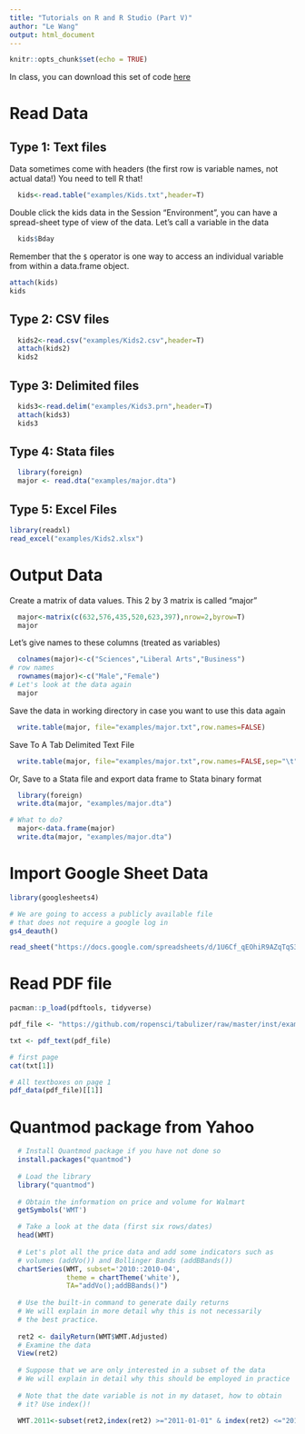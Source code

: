 ```yaml
---
title: "Tutorials on R and R Studio (Part V)"
author: "Le Wang"
output: html_document
---
```


```r
knitr::opts_chunk$set(echo = TRUE)
```

In class, you can download this set of code [here](intro-to-R_part5.R)

# Read Data

## Type 1: Text files

Data sometimes come with headers (the first row is variable names, not actual data!) You need to tell R that!
 
```r
  kids<-read.table("examples/Kids.txt",header=T)
```
  
Double click the kids data in the Session "Environment", you can have a spread-sheet type of view of the data. Let's call a variable in the data
  
```r
  kids$Bday
```
  

Remember that the `$` operator is one way to access an individual variable from within a data.frame object.

```r
attach(kids)
kids
```

  
## Type 2: CSV files
```r
  kids2<-read.csv("examples/Kids2.csv",header=T)
  attach(kids2)
  kids2
```

  
## Type 3: Delimited files  
```r
  kids3<-read.delim("examples/Kids3.prn",header=T)
  attach(kids3)
  kids3

```

  
  
## Type 4: Stata files

```r
  library(foreign)
  major <- read.dta("examples/major.dta")    
```
  
## Type 5: Excel Files

```r
library(readxl)
read_excel("examples/Kids2.xlsx")
```

  
# Output Data

Create a matrix of data values. This 2 by 3 matrix is called "major"  

```r
  major<-matrix(c(632,576,435,520,623,397),nrow=2,byrow=T)
  major
```
  
Let's give names to these columns (treated as variables)

```r
  colnames(major)<-c("Sciences","Liberal Arts","Business")
# row names
  rownames(major)<-c("Male","Female")
# Let's look at the data again
  major  
```


Save the data in working directory in case you want to use this data again
```r
  write.table(major, file="examples/major.txt",row.names=FALSE)

```

Save To A Tab Delimited Text File
```r
  write.table(major, file="examples/major.txt",row.names=FALSE,sep="\t")

```

Or, Save to a Stata file and export data frame to Stata binary format 

```r
  library(foreign)
  write.dta(major, "examples/major.dta") 

# What to do?
  major<-data.frame(major)
  write.dta(major, "examples/major.dta")

```

# Import Google Sheet Data

```r
library(googlesheets4)

# We are going to access a publicly available file
# that does not require a google log in
gs4_deauth()

read_sheet("https://docs.google.com/spreadsheets/d/1U6Cf_qEOhiR9AZqTqS3mbMF3zt2db48ZP5v3rkrAEJY/edit#gid=780868077")
```

# Read PDF file
```r
pacman::p_load(pdftools, tidyverse)

pdf_file <- "https://github.com/ropensci/tabulizer/raw/master/inst/examples/data.pdf"

txt <- pdf_text(pdf_file)

# first page
cat(txt[1])

# All textboxes on page 1
pdf_data(pdf_file)[[1]]
```


# Quantmod package from Yahoo

```r
  # Install Quantmod package if you have not done so
  install.packages("quantmod")
  
  # Load the library
  library("quantmod")
  
  # Obtain the information on price and volume for Walmart
  getSymbols('WMT')

  # Take a look at the data (first six rows/dates)
  head(WMT)
  
  # Let's plot all the price data and add some indicators such as
  # volumes (addVo()) and Bollinger Bands (addBBands())
  chartSeries(WMT, subset='2010::2010-04', 
              theme = chartTheme('white'),
              TA="addVo();addBBands()")    
  
  # Use the built-in command to generate daily returns
  # We will explain in more detail why this is not necessarily
  # the best practice. 
  
  ret2 <- dailyReturn(WMT$WMT.Adjusted)
  # Examine the data
  View(ret2)
  
  # Suppose that we are only interested in a subset of the data
  # We will explain in detail why this should be employed in practice
  
  # Note that the date variable is not in my dataset, how to obtain
  # it? Use index()!
  
  WMT.2011<-subset(ret2,index(ret2) >="2011-01-01" & index(ret2) <="2011-12-31")
```


  
  
  
